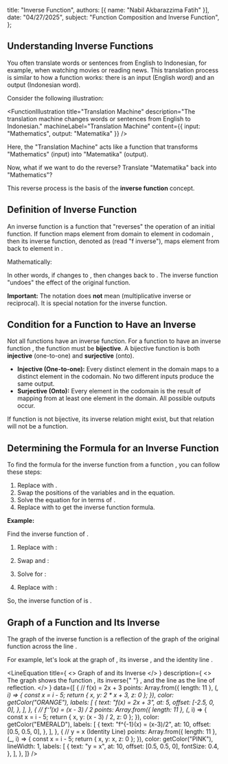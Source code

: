 
  title: "Inverse Function",
  authors: [{ name: "Nabil Akbarazzima Fatih" }],
  date: "04/27/2025",
  subject: "Function Composition and Inverse Function",
};

## Understanding Inverse Functions

You often translate words or sentences from English to Indonesian, for example, when watching movies or reading news. This translation process is similar to how a function works: there is an input (English word) and an output (Indonesian word).

Consider the following illustration:

<FunctionIllustration
  title="Translation Machine"
  description="The translation machine changes words or sentences from English to Indonesian."
  machineLabel="Translation Machine"
  content={{ input: "Mathematics", output: "Matematika" }}
/>

Here, the "Translation Machine" acts like a function that transforms "Mathematics" (input) into "Matematika" (output).

Now, what if we want to do the reverse? Translate "Matematika" back into "Mathematics"?

This reverse process is the basis of the **inverse function** concept.

## Definition of Inverse Function

An inverse function is a function that "reverses" the operation of an initial function. If function <InlineMath math="f" /> maps element <InlineMath math="x" /> from domain <InlineMath math="A" /> to element <InlineMath math="y" /> in codomain <InlineMath math="B" />, then its inverse function, denoted as <InlineMath math="f^{-1}" /> (read "f inverse"), maps element <InlineMath math="y" /> from <InlineMath math="B" /> back to element <InlineMath math="x" /> in <InlineMath math="A" />.

Mathematically:

<BlockMath math="y = f(x) \iff x = f^{-1}(y)" />

In other words, if <InlineMath math="f" /> changes <InlineMath math="x" /> to <InlineMath math="y" />, then <InlineMath math="f^{-1}" /> changes <InlineMath math="y" /> back to <InlineMath math="x" />. The inverse function "undoes" the effect of the original function.

**Important:** The notation <InlineMath math="f^{-1}(x)" /> does **not** mean <InlineMath math="\frac{1}{f(x)}" /> (multiplicative inverse or reciprocal). It is special notation for the inverse function.

## Condition for a Function to Have an Inverse

Not all functions have an inverse function. For a function <InlineMath math="f" /> to have an inverse function <InlineMath math="f^{-1}" />, the function <InlineMath math="f" /> must be **bijective**. A bijective function is both **injective** (one-to-one) and **surjective** (onto).

- **Injective (One-to-one):** Every distinct element in the domain maps to a distinct element in the codomain. No two different inputs produce the same output.
- **Surjective (Onto):** Every element in the codomain is the result of mapping from at least one element in the domain. All possible outputs occur.

If function <InlineMath math="f" /> is not bijective, its inverse relation might exist, but that relation will not be a function.

## Determining the Formula for an Inverse Function

To find the formula for the inverse function <InlineMath math="f^{-1}(x)" /> from a function <InlineMath math="f(x)" />, you can follow these steps:

1.  Replace <InlineMath math="f(x)" /> with <InlineMath math="y" />.
2.  Swap the positions of the variables <InlineMath math="x" /> and <InlineMath math="y" /> in the equation.
3.  Solve the equation for <InlineMath math="y" /> in terms of <InlineMath math="x" />.
4.  Replace <InlineMath math="y" /> with <InlineMath math="f^{-1}(x)" /> to get the inverse function formula.

**Example:**

Find the inverse function of <InlineMath math="f(x) = 2x + 3" />.

1.  Replace <InlineMath math="f(x)" /> with <InlineMath math="y" />:

    <BlockMath math="y = 2x + 3" />

2.  Swap <InlineMath math="x" /> and <InlineMath math="y" />:

    <BlockMath math="x = 2y + 3" />

3.  Solve for <InlineMath math="y" />:

    <div className="flex flex-col gap-4">
      <BlockMath math="x - 3 = 2y" />
      <BlockMath math="\frac{x - 3}{2} = y" />
    </div>

4.  Replace <InlineMath math="y" /> with <InlineMath math="f^{-1}(x)" />:

    <BlockMath math="f^{-1}(x) = \frac{x - 3}{2}" />

So, the inverse function of <InlineMath math="f(x) = 2x + 3" /> is <InlineMath math="f^{-1}(x) = \frac{x - 3}{2}" />.

## Graph of a Function and Its Inverse

The graph of the inverse function <InlineMath math="f^{-1}(x)" /> is a reflection of the graph of the original function <InlineMath math="f(x)" /> across the line <InlineMath math="y = x" />.

For example, let's look at the graph of <InlineMath math="f(x) = 2x + 3" />, its inverse <InlineMath math="f^{-1}(x) = \frac{x - 3}{2}" />, and the identity line <InlineMath math="y=x" />.

<LineEquation
  title={
    <>
      Graph of <InlineMath math="f(x)" /> and its Inverse
    </>
  }
  description={
    <>
      The graph shows the function <InlineMath math="f(x)" />, its inverse{" "}
      <InlineMath math="f^{-1}(x)" />, and the line <InlineMath math="y=x" /> as
      the line of reflection.
    </>
  }
  data={[
    {
      // f(x) = 2x + 3
      points: Array.from({ length: 11 }, (_, i) => {
        const x = i - 5;
        return { x, y: 2 * x + 3, z: 0 };
      }),
      color: getColor("ORANGE"),
      labels: [
        {
          text: "f(x) = 2x + 3",
          at: 5,
          offset: [-2.5, 0, 0],
        },
      ],
    },
    {
      // f⁻¹(x) = (x - 3) / 2
      points: Array.from({ length: 11 }, (_, i) => {
        const x = i - 5;
        return { x, y: (x - 3) / 2, z: 0 };
      }),
      color: getColor("EMERALD"),
      labels: [
        {
          text: "f^{-1}(x) = (x-3)/2",
          at: 10,
          offset: [0.5, 0.5, 0],
        },
      ],
    },
    {
      // y = x (Identity Line)
      points: Array.from({ length: 11 }, (_, i) => {
        const x = i - 5;
        return { x, y: x, z: 0 };
      }),
      color: getColor("PINK"),
      lineWidth: 1,
      labels: [
        {
          text: "y = x",
          at: 10,
          offset: [0.5, 0.5, 0],
          fontSize: 0.4,
        },
      ],
    },
  ]}
/>
